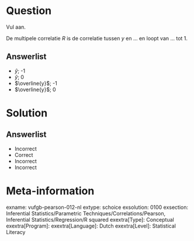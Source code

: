 Question
========
  
Vul aan. 

De multipele correlatie *R* is de correlatie tussen *y* en ... en loopt van ... tot 1.
  
Answerlist
----------
* $\hat{y}$; -1
* $\hat{y}$; 0
* $\overline{y}$; -1
* $\overline{y}$; 0

Solution
========

Answerlist
----------
* Incorrect
* Correct
* Incorrect
* Incorrect

Meta-information
================
exname: vufgb-pearson-012-nl
extype: schoice
exsolution: 0100
exsection: Inferential Statistics/Parametric Techniques/Correlations/Pearson,  Inferential Statistics/Regression/R squared
exextra[Type]: Conceptual
exextra[Program]: 
exextra[Language]: Dutch
exextra[Level]: Statistical Literacy